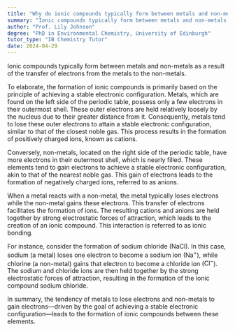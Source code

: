 ```yaml
---
title: "Why do ionic compounds typically form between metals and non-metals?"
summary: "Ionic compounds typically form between metals and non-metals due to the transfer of electrons from metals to non-metals."
author: "Prof. Lily Johnson"
degree: "PhD in Environmental Chemistry, University of Edinburgh"
tutor_type: "IB Chemistry Tutor"
date: 2024-04-29
---
```


Ionic compounds typically form between metals and non-metals as a result of the transfer of electrons from the metals to the non-metals.

To elaborate, the formation of ionic compounds is primarily based on the principle of achieving a stable electronic configuration. Metals, which are found on the left side of the periodic table, possess only a few electrons in their outermost shell. These outer electrons are held relatively loosely by the nucleus due to their greater distance from it. Consequently, metals tend to lose these outer electrons to attain a stable electronic configuration, similar to that of the closest noble gas. This process results in the formation of positively charged ions, known as cations.

Conversely, non-metals, located on the right side of the periodic table, have more electrons in their outermost shell, which is nearly filled. These elements tend to gain electrons to achieve a stable electronic configuration, akin to that of the nearest noble gas. This gain of electrons leads to the formation of negatively charged ions, referred to as anions.

When a metal reacts with a non-metal, the metal typically loses electrons while the non-metal gains these electrons. This transfer of electrons facilitates the formation of ions. The resulting cations and anions are held together by strong electrostatic forces of attraction, which leads to the creation of an ionic compound. This interaction is referred to as ionic bonding.

For instance, consider the formation of sodium chloride ($\text{NaCl}$). In this case, sodium (a metal) loses one electron to become a sodium ion ($\text{Na}^+$), while chlorine (a non-metal) gains that electron to become a chloride ion ($\text{Cl}^-$). The sodium and chloride ions are then held together by the strong electrostatic forces of attraction, resulting in the formation of the ionic compound sodium chloride.

In summary, the tendency of metals to lose electrons and non-metals to gain electrons—driven by the goal of achieving a stable electronic configuration—leads to the formation of ionic compounds between these elements.
    